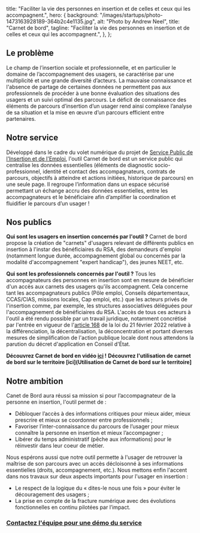 
  title:
    "Faciliter la vie des personnes en insertion et de celles et ceux qui les accompagnent.",
  hero: {
    background: "/images/startups/photo-1473163928189-364b2c4e1135.jpg",
    alt: "Photo by Andrew Neel",
    title: "Carnet de bord",
    tagline:
      "Faciliter la vie des personnes en insertion et de celles et ceux qui les accompagnent.",
  },
};

<LayoutArticle meta={meta} startup="carnet.de.bord">

<!-- start content -->

## Le problème

Le champ de l’insertion sociale et professionnelle, et en particulier le domaine de l’accompagnement des usagers, se caractérise par une multiplicité et une grande diversité d’acteurs. La mauvaise connaissance et l'absence de partage de certaines données ne permettent pas aux professionnels de procéder à une bonne évaluation des situations des usagers et un suivi optimal des parcours. Le déficit de connaissance des éléments de parcours d’insertion d’un usager rend ainsi complexe l’analyse de sa situation et la mise en œuvre d’un parcours efficient entre partenaires. 

## Notre service

Développé dans le cadre du volet numérique du projet de [Service Public de l'Insertion et de l'Emploi](https://forum.inclusion.beta.gouv.fr/t/le-spie-cest-quoi/2324), l'outil Carnet de bord est un service public qui centralise les données essentielles (éléments de diagnostic socio-professionnel, identité et contact des accompagnateurs, contrats de parcours, objectifs à atteindre et actions initiées, historique de parcours) en une seule page. Il regroupe l’information dans un espace sécurisé permettant un échange accru des données essentielles, entre les accompagnateurs et le bénéficiaire afin d’amplifier la coordination et fluidifier le parcours d’un usager !

## Nos publics

**Qui sont les usagers en insertion concernés par l'outil ?** Carnet de bord propose la création de "carnets" d'usagers relevant de différents publics en insertion à l'instar des bénéficiaires du RSA, des demandeurs d'emploi (notamment longue durée, accompagnement global ou concernés par la modalité d'accompagnement "expert handicap"), des jeunes NEET, etc. 

**Qui sont les professionnels concernés par l'outil ?** Tous les accompagnateurs des personnes en insertion sont en mesure de bénéficier d'un accès aux carnets des usagers qu'ils accompagnent. Cela concerne tant les accompagnateurs publics (Pôle emploi, Conseils départementaux, CCAS/CIAS, missions locales, Cap emploi, etc.) que les acteurs privés de l'insertion comme, par exemple, les structures associatives déléguées pour l'accompagnement de bénéficiaires du RSA. L'accès de tous ces acteurs à l'outil a été rendu possible par un travail juridique, notamment concrétisé par l'entrée en vigueur de l'[article 168](https://www.legifrance.gouv.fr/jorf/article_jo/JORFARTI000045197621#:~:text=%C2%AB%20La%20personne%20dont%20les%20informations,%C3%A0%20la%20poursuite%20du%20traitement) de la loi du 21 février 2022 relative à la différenciation, la décentralisation, la déconcentration et portant diverses mesures de simplification de l'action publique locale dont nous attendons la parution du décret d'application en Conseil d'État. 

**Découvrez Carnet de bord en vidéo [ici](https://youtu.be/kWiOKSg1G8Y) !** 
**Découvrez l'utilisation de carnet de bord sur le territoire \[ici](Utilisation de Carnet de bord sur le territoire]**

## Notre ambition

Canet de Bord aura réussi sa mission si pour l’accompagnateur de la personne en insertion, l'outil permet de : 

* Débloquer l’accès à des informations critiques pour mieux aider, mieux prescrire et mieux se coordonner entre professionnels ; 
* Favoriser l’inter-connaissance du parcours de l’usager pour mieux connaître la personne en insertion et mieux l’accompagner ; 
* Libérer du temps administratif (pêche aux informations) pour le réinvestir dans leur coeur de métier.

Nous espérons aussi que notre outil permette à l'usager de retrouver la maîtrise de son parcours avec un accès décloisonné à ses informations essentielles (droits, accompagnement, etc.). Nous mettons enfin l'accent dans nos travaux sur deux aspects importants pour l'usager en insertion : 

* Le respect de la logique du « dites-le nous une fois » pour éviter le découragement des usagers ;
* La prise en compte de la fracture numérique avec des évolutions fonctionnelles en continu pilotées par l’impact.

### [Contactez l'équipe pour une démo du service](https://docs.google.com/forms/d/e/1FAIpQLSc035Uma5dJYWnim8q1g97C03b19O7nusr5QBXVEeQnvTS3og/viewform)

<!-- end content -->

</LayoutArticle>
